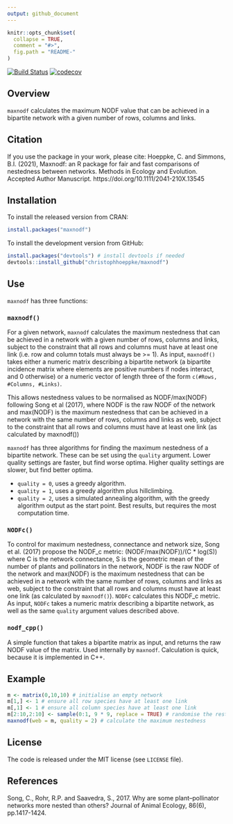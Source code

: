 ```yaml
---
output: github_document
---
```


<!-- README.md is generated from README.Rmd. Please edit that file -->

```r
knitr::opts_chunk$set(
  collapse = TRUE,
  comment = "#>",
  fig.path = "README-"
)
```

[![Build Status](https://travis-ci.org/christophhoeppke/maxnodf.svg?branch=master)](https://travis-ci.org/christophhoeppke/maxnodf)
[![codecov](https://codecov.io/gh/christophhoeppke/maxnodf/branch/master/graph/badge.svg)](https://codecov.io/gh/christophhoeppke/maxnodf)

## Overview

`maxnodf` calculates the maximum NODF value that can be achieved in a bipartite network with a given number of rows, columns and links.

## Citation
If you use the package in your work, please cite:
Hoeppke, C. and Simmons, B.I. (2021), Maxnodf: an R package for fair and fast comparisons of nestedness between networks. Methods in Ecology and Evolution. Accepted Author Manuscript. https://doi.org/10.1111/2041-210X.13545

## Installation

To install the released version from CRAN:

```r
install.packages("maxnodf")
```

To install the development version from GitHub:

```r
install.packages("devtools") # install devtools if needed
devtools::install_github("christophhoeppke/maxnodf")
```

## Use
`maxnodf` has three functions: 

### `maxnodf()`
For a given network, `maxnodf` calculates the maximum nestedness that can be achieved in a network with a given number of rows, columns and links, subject to the constraint that all rows and columns must have at least one link (i.e. row and column totals must always be >= 1). As input, `maxnodf()` takes either a numeric matrix describing a bipartite network (a bipartite incidence matrix where elements are positive numbers if nodes interact, and 0 otherwise) or a numeric vector of length three of the form `c(#Rows, #Columns, #Links)`.

This allows nestedness values to be normalised as NODF/max(NODF) following Song et al (2017), where NODF is the raw NODF of the network and max(NODF) is the maximum nestedness that can be achieved in a network with the same number of rows, columns and links as web, subject to the constraint that all rows and columns must have at least one link (as calculated by maxnodf())

`maxnodf` has three algorithms for finding the maximum nestedness of a bipartite network. These can be set using the `quality` argument. Lower quality settings are faster, but find worse optima. Higher quality settings are slower, but find better optima.

* `quality = 0`, uses a greedy algorithm.
* `quality = 1`, uses a greedy algorithm plus hillclimbing.
* `quality = 2`, uses a simulated annealing algorithm, with the greedy algorithm output as the start point. Best results, but requires the most computation time.

### `NODFc()`
To control for maximum nestedness, connectance and network size, Song et al. (2017) propose the NODF_c metric: (NODF/max(NODF))/(C * log(S)) where C is the network connectance, S is the geometric mean of the number of plants and pollinators in the network, NODF is the raw NODF of the network and max(NODF) is the maximum nestedness that can be achieved in a network with the same number of rows, columns and links as web, subject to the constraint that all rows and columns must have at least one link (as calculated by `maxnodf()`). `NODFc` calculates this NODF_c metric. As input, `NODFc` takes a numeric matrix describing a bipartite network, as well as the same `quality` argument values described above.

### `nodf_cpp()`
A simple function that takes a bipartite matrix as input, and returns the raw NODF value of the matrix. Used internally by `maxnodf`. Calculation is quick, because it is implemented in C++.

## Example
```r
m <- matrix(0,10,10) # initialise an empty network
m[1,] <- 1 # ensure all row species have at least one link
m[,1] <- 1 # ensure all column species have at least one link
m[2:10,2:10] <- sample(0:1, 9 * 9, replace = TRUE) # randomise the rest of the matrix
maxnodf(web = m, quality = 2) # calculate the maximum nestedness
```

## License
The code is released under the MIT license (see `LICENSE` file).

## References
Song, C., Rohr, R.P. and Saavedra, S., 2017. Why are some plant–pollinator networks more nested than others? Journal of Animal Ecology, 86(6), pp.1417-1424.